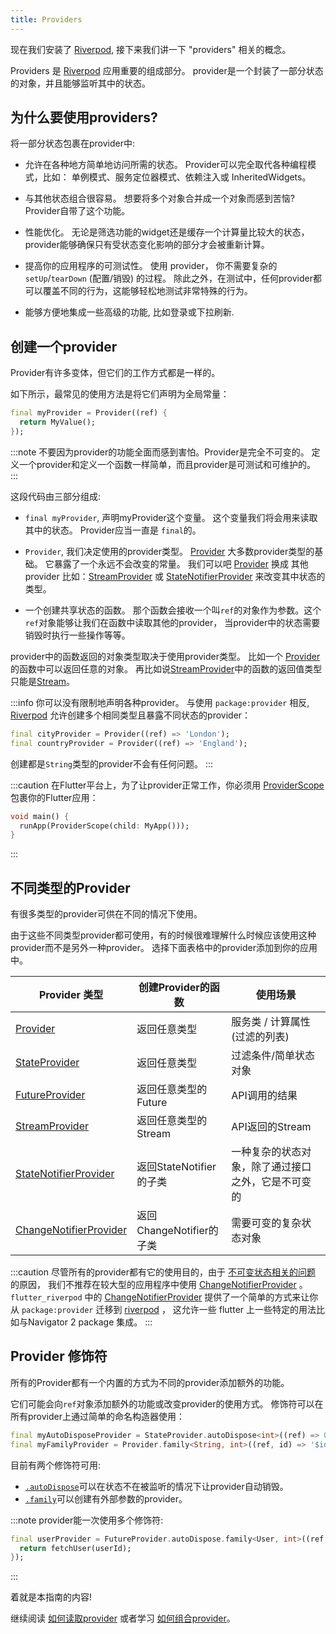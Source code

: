 ```yaml
---
title: Providers
---
```


现在我们安装了 [Riverpod], 接下来我们讲一下 "providers" 相关的概念。

Providers 是 [Riverpod] 应用重要的组成部分。
provider是一个封装了一部分状态的对象，并且能够监听其中的状态。

## 为什么要使用providers?

将一部分状态包裹在provider中:

- 允许在各种地方简单地访问所需的状态。 Provider可以完全取代各种编程模式，比如：
  单例模式、服务定位器模式、依赖注入或 InheritedWidgets。

- 与其他状态组合很容易。
  想要将多个对象合并成一个对象而感到苦恼? Provider自带了这个功能。

- 性能优化。
  无论是筛选功能的widget还是缓存一个计算量比较大的状态，
  provider能够确保只有受状态变化影响的部分才会被重新计算。

- 提高你的应用程序的可测试性。
  使用 provider， 你不需要复杂的 `setUp`/`tearDown` (配置/销毁) 的过程。
  除此之外，在测试中，任何provider都可以覆盖不同的行为，这能够轻松地测试非常特殊的行为。

- 能够方便地集成一些高级的功能, 比如登录或下拉刷新.

## 创建一个provider

Provider有许多变体，但它们的工作方式都是一样的。

如下所示，最常见的使用方法是将它们声明为全局常量：

```dart
final myProvider = Provider((ref) {
  return MyValue();
});
```

:::note
不要因为provider的功能全面而感到害怕。Provider是完全不可变的。
定义一个provider和定义一个函数一样简单，而且provider是可测试和可维护的。
:::

这段代码由三部分组成:

- `final myProvider`, 声明myProvider这个变量。
  这个变量我们将会用来读取其中的状态。 Provider应当一直是 `final`的。

- `Provider`, 我们决定使用的provider类型。
  [Provider] 大多数provider类型的基础。 它暴露了一个永远不会改变的常量。
  我们可以吧 [Provider] 换成 其他provider 比如：[StreamProvider] 或 [StateNotifierProvider]
  来改变其中状态的类型。

- 一个创建共享状态的函数。
  那个函数会接收一个叫`ref`的对象作为参数。这个`ref`对象能够让我们在函数中读取其他的provider，
  当provider中的状态需要销毁时执行一些操作等等。

provider中的函数返回的对象类型取决于使用provider类型。
比如一个 [Provider] 的函数中可以返回任意的对象。
再比如说[StreamProvider]中的函数的返回值类型只能是[Stream]。

:::info
你可以没有限制地声明各种provider。
与使用 `package:provider` 相反, [Riverpod] 允许创建多个相同类型且暴露不同状态的provider：

```dart
final cityProvider = Provider((ref) => 'London');
final countryProvider = Provider((ref) => 'England');
```

创建都是`String`类型的provider不会有任何问题。
:::

:::caution
在Flutter平台上，为了让provider正常工作，你必须用 [ProviderScope] 包裹你的Flutter应用：

```dart
void main() {
  runApp(ProviderScope(child: MyApp()));
}
```

:::

## 不同类型的Provider

有很多类型的provider可供在不同的情况下使用。

由于这些不同类型provider都可使用，有的时候很难理解什么时候应该使用这种provider而不是另外一种provider。
选择下面表格中的provider添加到你的应用中。

| Provider 类型            | 创建Provider的函数         | 使用场景                                           |
| ------------------------ | -------------------------- | -------------------------------------------------- |
| [Provider]               | 返回任意类型               | 服务类 / 计算属性 (过滤的列表)                     |
| [StateProvider]          | 返回任意类型               | 过滤条件/简单状态对象                              |
| [FutureProvider]         | 返回任意类型的Future       | API调用的结果                                      |
| [StreamProvider]         | 返回任意类型的Stream       | API返回的Stream                                    |
| [StateNotifierProvider]  | 返回StateNotifier的子类    | 一种复杂的状态对象，除了通过接口之外，它是不可变的 |
| [ChangeNotifierProvider] | 返回ChangeNotifier的子类   | 需要可变的复杂状态对象                             |

:::caution
尽管所有的provider都有它的使用目的，由于 [不可变状态相关的问题](/docs/concepts/immutability) 的原因，
我们不推荐在较大型的应用程序中使用 [ChangeNotifierProvider] 。
`flutter_riverpod` 中的 [ChangeNotifierProvider] 提供了一个简单的方式来让你从 `package:provider` 迁移到 [riverpod] ，
这允许一些 flutter 上一些特定的用法比如与Navigator 2 package 集成。
:::

## Provider 修饰符

所有的Provider都有一个内置的方式为不同的provider添加额外的功能。

它们可能会向`ref`对象添加额外的功能或改变provider的使用方式。
修饰符可以在所有provider上通过简单的命名构造器使用：

```dart
final myAutoDisposeProvider = StateProvider.autoDispose<int>((ref) => 0);
final myFamilyProvider = Provider.family<String, int>((ref, id) => '$id');
```

目前有两个修饰符可用:

- [`.autoDispose`](/docs/concepts/modifiers/auto_dispose)可以在状态不在被监听的情况下让provider自动销毁。
- [`.family`](/docs/concepts/modifiers/family)可以创建有外部参数的provider。

:::note
provider能一次使用多个修饰符:

```dart
final userProvider = FutureProvider.autoDispose.family<User, int>((ref, userId) async {
  return fetchUser(userId);
});
```

:::

着就是本指南的内容!

继续阅读 [如何读取provider](/docs/concepts/reading)
或者学习 [如何组合provider](/docs/concepts/combining_providers)。

[get_it]: http://pub.dev/packages/get_it
[inheritedwidget]: https://api.flutter.dev/flutter/widgets/InheritedWidget-class.html
[stream]: https://api.dart.dev/stable/2.8.4/dart-async/Stream-class.html
[ondispose]: https://pub.dev/documentation/riverpod/latest/riverpod/Ref/onDispose.html
[riverpod]: https://github.com/rrousselgit/riverpod
[hooks_riverpod]: https://pub.dev/packages/hooks_riverpod
[flutter_riverpod]: https://pub.dev/packages/flutter_riverpod
[flutter_hooks]: https://github.com/rrousselGit/flutter_hooks
[provider]: /docs/providers/provider
[streamprovider]: /docs/providers/stream_provider
[futureprovider]: /docs/providers/future_provider
[stateprovider]: /docs/providers/state_provider
[statenotifierprovider]: /docs/providers/state_notifier_provider
[changenotifierprovider]: https://pub.dev/documentation/flutter_riverpod/latest/flutter_riverpod/ChangeNotifierProvider-class.html

[providerscope]: https://pub.dev/documentation/flutter_riverpod/latest/flutter_riverpod/ProviderScope-class.html
